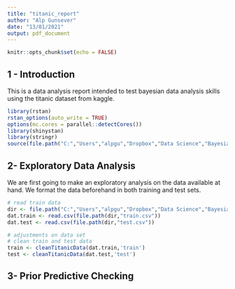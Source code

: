 ```yaml
---
title: "titanic_report"
author: "Alp Gunsever"
date: "13/01/2021"
output: pdf_document
---
```


```r
knitr::opts_chunk$set(echo = FALSE)
```

## 1 - Introduction 

This is a data analysis report intended to test bayesian data analysis skills using the titanic dataset from kaggle.

```r
library(rstan)
rstan_options(auto_write = TRUE)
options(mc.cores = parallel::detectCores())
library(shinystan)
library(stringr)
source(file.path("C:","Users","alpgu","Dropbox","Data Science","Bayesian Data Analysis","BDA3 (Gelman)","titanic","scripts","helperFunctions.R"))
```

## 2- Exploratory Data Analysis

We are first going to make an exploratory analysis on the data available at hand. We format the data beforehand in both training and test sets.

```r
# read train data
dir <- file.path("C:","Users","alpgu","Dropbox","Data Science","Bayesian Data Analysis","BDA3 (Gelman)","titanic","data")
dat.train <- read.csv(file.path(dir,"train.csv"))
dat.test <- read.csv(file.path(dir,"test.csv"))

# adjustments on data set
# clean train and test data
train <- cleanTitanicData(dat.train,'train')
test <- cleanTitanicData(dat.test,'test')
```

## 3- Prior Predictive Checking

